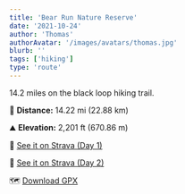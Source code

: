 ```yaml
---
title: 'Bear Run Nature Reserve'
date: '2021-10-24'
author: 'Thomas'
authorAvatar: '/images/avatars/thomas.jpg'
blurb: ''
tags: ['hiking']
type: 'route'
---
```


14.2 miles on the black loop hiking trail. 

🥾 **Distance:** 14.22 mi (22.88 km) 

⛰ **Elevation:** 2,201 ft (670.86 m)

📍 [See it on Strava (Day 1)](https://www.strava.com/activities/5145053728)

📍 [See it on Strava (Day 2)](https://www.strava.com/activities/5151956534)

🗺 [Download GPX](data/bear-run.gpx)
